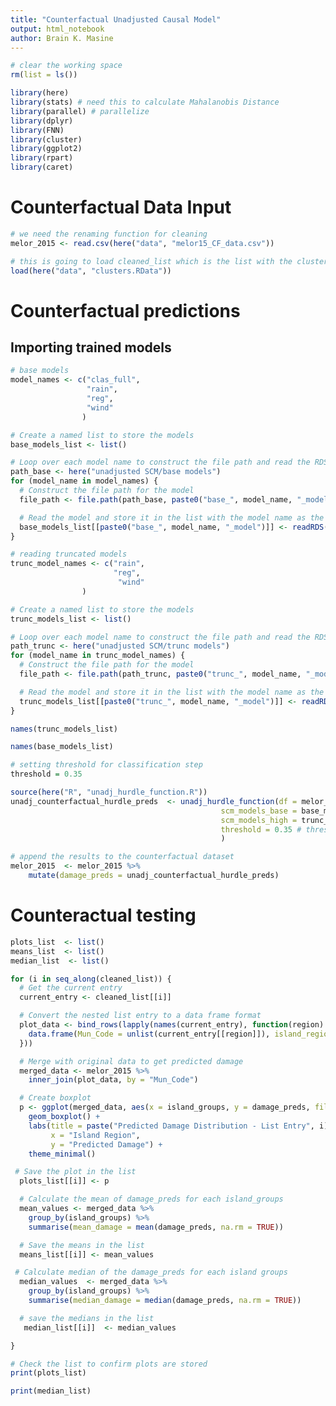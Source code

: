 ```yaml
---
title: "Counterfactual Unadjusted Causal Model"
output: html_notebook
author: Brain K. Masine
---
```



```r
# clear the working space
rm(list = ls())

library(here)
library(stats) # need this to calculate Mahalanobis Distance
library(parallel) # parallelize
library(dplyr)
library(FNN)
library(cluster)
library(ggplot2)
library(rpart)
library(caret)
```

# Counterfactual Data Input
```r
# we need the renaming function for cleaning
melor_2015 <- read.csv(here("data", "melor15_CF_data.csv"))
```

```r
# this is going to load cleaned_list which is the list with the clusters
load(here("data", "clusters.RData"))
```

# Counterfactual predictions
## Importing trained models

```r
# base models
model_names <- c("clas_full",
                 "rain",
                 "reg",
                 "wind"
                )

# Create a named list to store the models
base_models_list <- list()

# Loop over each model name to construct the file path and read the RDS file
path_base <- here("unadjusted SCM/base models")
for (model_name in model_names) {
  # Construct the file path for the model
  file_path <- file.path(path_base, paste0("base_", model_name, "_model.rds"))

  # Read the model and store it in the list with the model name as the key
  base_models_list[[paste0("base_", model_name, "_model")]] <- readRDS(file_path)
}

```

```r
# reading truncated models
trunc_model_names <- c("rain",
                       "reg",
                        "wind"
                )

# Create a named list to store the models
trunc_models_list <- list()

# Loop over each model name to construct the file path and read the RDS file
path_trunc <- here("unadjusted SCM/trunc models")
for (model_name in trunc_model_names) {
  # Construct the file path for the model
  file_path <- file.path(path_trunc, paste0("trunc_", model_name, "_model.rds"))

  # Read the model and store it in the list with the model name as the key
  trunc_models_list[[paste0("trunc_", model_name, "_model")]] <- readRDS(file_path)
}
```


```r
names(trunc_models_list)
```

```r
names(base_models_list)
```


```r
# setting threshold for classification step
threshold = 0.35

source(here("R", "unadj_hurdle_function.R"))
unadj_counterfactual_hurdle_preds  <- unadj_hurdle_function(df = melor_2015,
                                               scm_models_base = base_models_list,
                                               scm_models_high = trunc_models_list,
                                               threshold = 0.35 # threshold in train/test models is 0.35
                                               )
```

```r
# append the results to the counterfactual dataset
melor_2015  <- melor_2015 %>%
    mutate(damage_preds = unadj_counterfactual_hurdle_preds)
```

# Counteractual testing
```r
plots_list  <- list()
means_list  <- list()
median_list  <- list()

for (i in seq_along(cleaned_list)) {
  # Get the current entry
  current_entry <- cleaned_list[[i]]

  # Convert the nested list entry to a data frame format
  plot_data <- bind_rows(lapply(names(current_entry), function(region) {
    data.frame(Mun_Code = unlist(current_entry[[region]]), island_regions = region, stringsAsFactors = FALSE)
  }))

  # Merge with original data to get predicted damage
  merged_data <- melor_2015 %>%
    inner_join(plot_data, by = "Mun_Code")

  # Create boxplot
  p <- ggplot(merged_data, aes(x = island_groups, y = damage_preds, fill = island_groups)) +
    geom_boxplot() +
    labs(title = paste("Predicted Damage Distribution - List Entry", i),
         x = "Island Region",
         y = "Predicted Damage") +
    theme_minimal()

 # Save the plot in the list
  plots_list[[i]] <- p

  # Calculate the mean of damage_preds for each island_groups
  mean_values <- merged_data %>%
    group_by(island_groups) %>%
    summarise(mean_damage = mean(damage_preds, na.rm = TRUE))

  # Save the means in the list
  means_list[[i]] <- mean_values

 # Calculate median of the damage_preds for each island groups
  median_values  <- merged_data %>%
    group_by(island_groups) %>%
    summarise(median_damage = median(damage_preds, na.rm = TRUE))

  # save the medians in the list
   median_list[[i]]  <- median_values

}

# Check the list to confirm plots are stored
print(plots_list)
```

```r
print(median_list)
```
